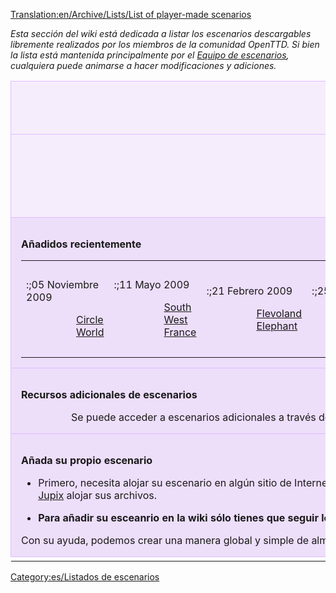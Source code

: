 [[Translation:en/Archive/Lists/List of player-made scenarios]]
{{es/Atajo|Escenarios/es}}

''Esta sección del wiki está dedicada a listar los escenarios descargables libremente realizados por los miembros de la comunidad OpenTTD. Si bien la lista está mantenida principalmente por el [[es/Equipo de escenarios|Equipo de escenarios]], cualquiera puede animarse a hacer modificaciones y adiciones.''

{{en/-}}

{| cellspacing="3" class="mainpagetable" align="center" width="100%"
|- valign="top" 
|colspan="7" style="font-size: 100%; BACKGROUND-COLOR: #F5EDFC; border: 1px solid #E1BBFF; margin: 0; padding: 1em; text-align: center"|<font size="3">'''Hojear escenarios'''</font>
|-
|style="font-size: 100%; BACKGROUND-COLOR: #F5EDFC; border: 1px solid #E1BBFF; margin: 0; padding: 1em; text-align: center; width:14%"|[[File:en/Scnlist-alphabetical.png|48px]]<br />[[es/Escenarios por nombre|Por nombre]]
|style="font-size: 100%; BACKGROUND-COLOR: #F5EDFC; border: 1px solid #E1BBFF; margin: 0; padding: 1em; text-align: center; width:14%"|[[File:en/Scnlist-difficulty.png|48px]]<br />[[es/Escenarios por dificultad|Por dificultad]]
|style="font-size: 100%; BACKGROUND-COLOR: #F5EDFC; border: 1px solid #E1BBFF; margin: 0; padding: 1em; text-align: center; width:14%"|[[File:en/Scnlist-industries.png|48px]]<br />[[es/Escenarios por cantidad de industrias|Por cantidad de industrias]]
|style="font-size: 100%; BACKGROUND-COLOR: #F5EDFC; border: 1px solid #E1BBFF; margin: 0; padding: 1em; text-align: center; width:14%"|[[File:en/Scnlist-relief.png|48px]]<br />[[en/Escenarios por relieve|Por relieve]]
|style="font-size: 100%; BACKGROUND-COLOR: #F5EDFC; border: 1px solid #E1BBFF; margin: 0; padding: 1em; text-align: center; width:14%"|[[File:en/Scnlist-setting.png|48px]]<br />[[es/Escenarios por climas|Por climas]]
|style="font-size: 100%; BACKGROUND-COLOR: #F5EDFC; border: 1px solid #E1BBFF; margin: 0; padding: 1em; text-align: center; width:14%"|[[File:en/Scnlist-size.png|48px]]<br />[[es/Escenarios por tamaño|Por tamaño]]
|style="font-size: 100%; BACKGROUND-COLOR: #F5EDFC; border: 1px solid #E1BBFF; margin: 0; padding: 1em; text-align: center; width:14%"|[[File:en/Scnlist-realworld.png|48px]]<br />[[es/Escenarios basados en el mundo real|Basados en el mundo real]]
|-
|colspan="7" style="font-size: 100%; BACKGROUND-COLOR: #EDDEFA; border: 1px solid #E1BBFF; margin: 0; padding: 1em 1em 0em 1em; text-align: left;"|

<font size="3">'''Añadidos recientemente'''</font>

{| style="BACKGROUND-COLOR: #EDDEFA"
|- valign="top"
|
:;05 Noviembre 2009
::[[en/Circle World|Circle World]]
|
:;11 Mayo 2009
::[[en/Community/Scenarios/South West France|South West France]]
|
:;21 Febrero 2009
::[[en/Community/Scenarios/Flevoland|Flevoland]]
::[[en/Community/Scenarios/Elephant|Elephant]]
|
:;25 Diciembre 2008
::[[en/Community/Scenarios/Northumberland, England|Northumberland, England]]
|
:;08 Diciembre 2008
::[[en/Community/Scenarios/South Yorkshire|South Yorkshire]]
|
:;05 Diciembre 2008
::[[en/Jungle Urbaine (Paris)|Jungle Urbaine (Paris)]]
|
:;13 Noviembre 2008
::[[en/Community/Scenarios/Whistler|Whistler]]
|}

|-
|colspan="7" style="font-size: 100%; BACKGROUND-COLOR: #EDDEFA; border: 1px solid #E1BBFF; margin: 0; padding: 1em 1em 0em 1em; text-align: left;"|

<font size="3">'''Recursos adicionales de escenarios'''</font>

::Se puede acceder a escenarios adicionales a través de [[es/Bananas|BaNaNas]] en [http://bananas.openttd.org/en/scenario/ Escenarios BaNaNas].

|-
|colspan="7" style="font-size: 100%; BACKGROUND-COLOR: #EDDEFA; border: 1px solid #E1BBFF; margin: 0; padding: 1em 1em 0em 1em; text-align: left;"|

<font size="3">'''Añada su propio escenario'''</font>

*Primero, necesita alojar su escenario en algún sitio de Internet. La mayoría de los escenarios están alojados en los [http://tt-forums.net foros]. También puede pedirle a [[en/Jupix|Jupix]] alojar sus archivos.

*''' Para añadir su esceanrio en la wiki sólo tienes que seguir los pasos que se describen [[es/Equipo de escenarios#Procedimiento para añadir un escenario|aquí]].'''

Con su ayuda, podemos crear una manera global y simple de almacenar y encontrar escenarios.

|-
|}

[[Category:es/Listados de escenarios]]